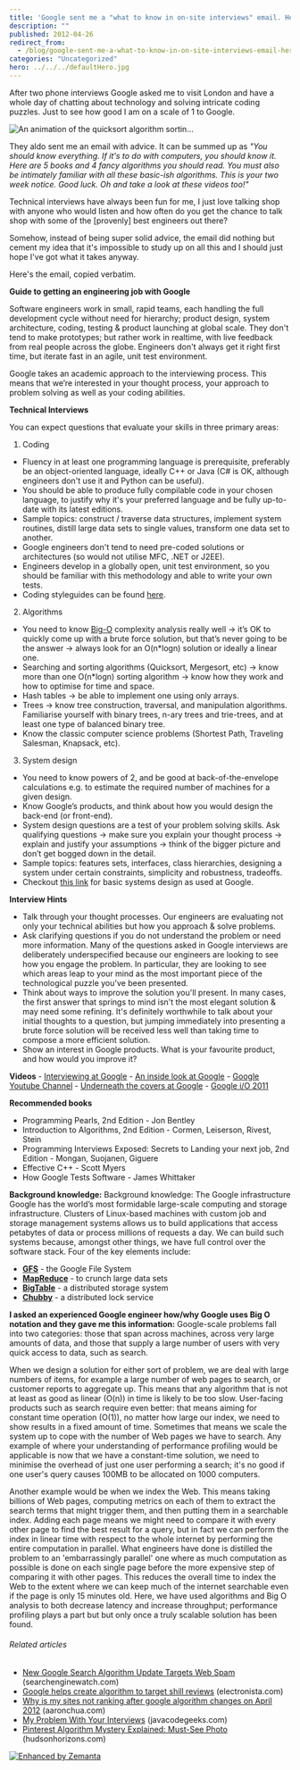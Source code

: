 ```yaml
---
title: 'Google sent me a "what to know in on-site interviews" email. Here it is.'
description: ""
published: 2012-04-26
redirect_from:
  - /blog/google-sent-me-a-what-to-know-in-on-site-interviews-email-here-it-is/swizec/4251
categories: "Uncategorized"
hero: ../../../defaultHero.jpg
---
```


After two phone interviews Google asked me to visit London and have a whole day of chatting about technology and solving intricate coding puzzles. Just to see how good I am on a scale of 1 to Google.

![An animation of the quicksort algorithm sortin...](http://upload.wikimedia.org/wikipedia/commons/6/6a/Sorting_quicksort_anim.gif "An animation of the quicksort algorithm sortin...")

They aldo sent me an email with advice. It can be summed up as _"You should know everything. If it's to do with computers, you should know it. Here are 5 books and 4 fancy algorithms you should read. You must also be intimately familiar with all these basic-ish algorithms. This is your two week notice. Good luck. Oh and take a look at these videos too!"_

Technical interviews have always been fun for me, I just love talking shop with anyone who would listen and how often do you get the chance to talk shop with some of the \[provenly] best engineers out there?

Somehow, instead of being super solid advice, the email did nothing but cement my idea that it's impossible to study up on all this and I should just hope I've got what it takes anyway.

Here's the email, copied verbatim.

**Guide to getting an engineering job with Google**

Software engineers work in small, rapid teams, each handling the full development cycle without need for hierarchy; product design, system architecture, coding, testing & product launching at global scale. They don't tend to make prototypes; but rather work in realtime, with live feedback from real people across the globe. Engineers don't always get it right first time, but iterate fast in an agile, unit test environment.

Google takes an academic approach to the interviewing process. This means that we’re interested in your thought process, your approach to problem solving as well as your coding abilities.

**Technical Interviews**

You can expect questions that evaluate your skills in three primary areas:

1.  Coding

- Fluency in at least one programming language is prerequisite, preferably be an object-oriented language, ideally C++ or Java (C# is OK, although engineers don't use it and Python can be useful).
- You should be able to produce fully compilable code in your chosen language, to justify why it's your preferred language and be fully up-to-date with its latest editions.
- Sample topics: construct / traverse data structures, implement system routines, distill large data sets to single values, transform one data set to another.
- Google engineers don't tend to need pre-coded solutions or architectures (so would not utilise MFC, .NET or J2EE).
- Engineers develop in a globally open, unit test environment, so you should be familiar with this methodology and able to write your own tests.
- Coding styleguides can be found [here](http://code.google.com/p/google-styleguide/).

2.  Algorithms

- You need to know [Big-O](http://en.wikipedia.org/wiki/Big_O_notation) complexity analysis really well → it’s OK to quickly come up with a brute force solution, but that’s never going to be the answer → always look for an O(n\*logn) solution or ideally a linear one.
- Searching and sorting algorithms (Quicksort, Mergesort, etc) → know more than one O(n\*logn) sorting algorithm → know how they work and how to optimise for time and space.
- Hash tables → be able to implement one using only arrays.
- Trees → know tree construction, traversal, and manipulation algorithms. Familiarise yourself with binary trees, n-ary trees and trie-trees, and at least one type of balanced binary tree.
- Know the classic computer science problems (Shortest Path, Traveling Salesman, Knapsack, etc).

3.  System design

- You need to know powers of 2, and be good at back-of-the-envelope calculations e.g. to estimate the required number of machines for a given design.
- Know Google’s products, and think about how you would design the back-end (or front-end).
- System design questions are a test of your problem solving skills. Ask qualifying questions → make sure you explain your thought process → explain and justify your assumptions → think of the bigger picture and don’t get bogged down in the detail.
- Sample topics: features sets, interfaces, class hierarchies, designing a system under certain constraints, simplicity and robustness, tradeoffs.
- Checkout [this link](http://code.google.com/edu/parallel/dsd-tutorial.html) for basic systems design as used at Google.

**Interview Hints**

- Talk through your thought processes. Our engineers are evaluating not only your technical abilities but how you approach & solve problems.
- Ask clarifying questions if you do not understand the problem or need more information. Many of the questions asked in Google interviews are deliberately underspecified because our engineers are looking to see how you engage the problem. In particular, they are looking to see which areas leap to your mind as the most important piece of the technological puzzle you've been presented.
- Think about ways to improve the solution you'll present. In many cases, the first answer that springs to mind isn't the most elegant solution & may need some refining. It's definitely worthwhile to talk about your initial thoughts to a question, but jumping immediately into presenting a brute force solution will be received less well than taking time to compose a more efficient solution.
- Show an interest in Google products. What is your favourite product, and how would you improve it?

**Videos** - [Interviewing at Google](http://www.youtube.com/watch?v=w887NIa_V9w) - [An inside look at Google](https://www.youtube.com/watch?v=aOZhbOhEunY&feature=player_embedded) - [Google Youtube Channel](http://www.youtube.com/user/Google?blend=1&ob=4) - [Underneath the covers at Google](http://www.youtube.com/watch?v=qsan-GQaeyk) - [Google i/O 2011](http://www.youtube.com/results?search_query=%22Google+i%2Fo%22+2011&aq=f)

**Recommended books**

- Programming Pearls, 2nd Edition - Jon Bentley
- Introduction to Algorithms, 2nd Edition - Cormen, Leiserson, Rivest, Stein
- Programming Interviews Exposed: Secrets to Landing your next job, 2nd Edition - Mongan, Suojanen, Giguere
- Effective C++ - Scott Myers
- How Google Tests Software - James Whittaker

**Background knowledge:** Background knowledge: The Google infrastructure Google has the world’s most formidable large-scale computing and storage infrastructure. Clusters of Linux-based machines with custom job and storage management systems allows us to build applications that access petabytes of data or process millions of requests a day. We can build such systems because, amongst other things, we have full control over the software stack. Four of the key elements include:

- **[GFS](http://en.wikipedia.org/wiki/Google_File_System)** - the Google File System
- **[MapReduce](http://en.wikipedia.org/wiki/MapReduce)** - to crunch large data sets
- **[BigTable](http://en.wikipedia.org/wiki/BigTable)** - a distributed storage system
- **[Chubby](http://research.google.com/archive/chubby.html)** - a distributed lock service

**I asked an experienced Google engineer how/why Google uses Big O notation and they gave me this information:** Google-scale problems fall into two categories: those that span across machines, across very large amounts of data, and those that supply a large number of users with very quick access to data, such as search.

When we design a solution for either sort of problem, we are deal with large numbers of items, for example a large number of web pages to search, or customer reports to aggregate up. This means that any algorithm that is not at least as good as linear (O(n)) in time is likely to be too slow. User-facing products such as search require even better: that means aiming for constant time operation (O(1)), no matter how large our index, we need to show results in a fixed amount of time. Sometimes that means we scale the system up to cope with the number of Web pages we have to search. Any example of where your understanding of performance profiling would be applicable is now that we have a constant-time solution, we need to minimise the overhead of just one user performing a search; it's no good if one user's query causes 100MB to be allocated on 1000 computers.

Another example would be when we index the Web. This means taking billions of Web pages, computing metrics on each of them to extract the search terms that might trigger them, and then putting them in a searchable index. Adding each page means we might need to compare it with every other page to find the best result for a query, but in fact we can perform the index in linear time with respect to the whole internet by performing the entire computation in parallel. What engineers have done is distilled the problem to an 'embarrassingly parallel' one where as much computation as possible is done on each single page before the more expensive step of comparing it with other pages. This reduces the overall time to index the Web to the extent where we can keep much of the internet searchable even if the page is only 15 minutes old. Here, we have used algorithms and Big O analysis to both decrease latency and increase throughput; performance profiling plays a part but but only once a truly scalable solution has been found.

###### Related articles

- [New Google Search Algorithm Update Targets Web Spam](http://searchenginewatch.com/article/2170391/New-Google-Search-Algorithm-Update-Targets-Web-Spam) (searchenginewatch.com)
- [Google helps create algorithm to target shill reviews](http://www.electronista.com/articles/12/04/25/google.funds.user.review.algorithm.research/) (electronista.com)
- [Why is my sites not ranking after google algorithm changes on April 2012](http://www.aaronchua.com/2012/04/why-is-my-sites-not-ranking-after.html) (aaronchua.com)
- [My Problem With Your Interviews](http://www.javacodegeeks.com/2012/03/my-problem-with-your-interviews.html) (javacodegeeks.com)
- [Pinterest Algorithm Mystery Explained: Must-See Photo](http://blog.hudsonhorizons.com/Article/Pinterest-Algorithm-Must-See-Photo-Explains-All.htm) (hudsonhorizons.com)

[![Enhanced by Zemanta](http://img.zemanta.com/zemified_e.png?x-id=f2e30d39-c798-4903-9421-69b1874e49e5)](http://www.zemanta.com/ "Enhanced by Zemanta")

